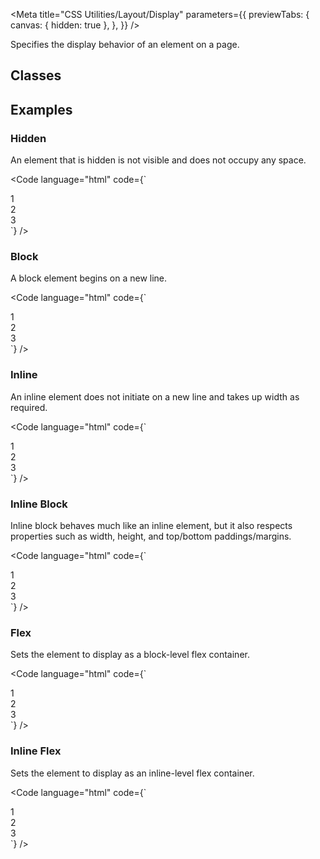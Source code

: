 
<Meta
  title="CSS Utilities/Layout/Display"
  parameters={{
    previewTabs: {
      canvas: { hidden: true },
    },
  }}
/>

<Banner label="Display" section="CSS Utilities" color="green" />

<Lead>Specifies the display behavior of an element on a page.</Lead>

## Classes

<CssLayoutDisplay />

## Examples

### Hidden

An element that is hidden is not visible and does not occupy any space.

<Code
  language="html"
  code={`
<div class="is-flex fg-normal">
  <div class="is-hidden has-background-green p-normal has-radius-normal">1</div>
  <div class="has-background-green p-normal has-radius-normal">2</div>
  <div class="has-background-green p-normal has-radius-normal">3</div>
</div>
`}
/>

### Block

A block element begins on a new line.

<Code
  language="html"
  code={`
<div class="is-block has-background-green has-text-centered p-normal has-radius-normal mb-normal">1</div>
<div class="is-block has-background-green has-text-centered p-normal has-radius-normal mb-normal">2</div>
<div class="is-block has-background-green has-text-centered p-normal has-radius-normal mb-normal">3</div>
`}
/>

### Inline

An inline element does not initiate on a new line and takes up width as required.

<Code
  language="html"
  code={`
<div class="is-inline has-background-green has-text-centered p-normal has-radius-normal mx-normal">1</div>
<div class="is-inline has-background-green has-text-centered p-normal has-radius-normal">2</div>
<div class="is-inline has-background-green has-text-centered p-normal has-radius-normal mx-normal">3</div>
`}
/>

### Inline Block

Inline block behaves much like an inline element, but it also respects properties such as width, height, and top/bottom paddings/margins.

<Code
  language="html"
  code={`
<div class="is-inline-block has-background-green has-text-centered p-normal has-radius-normal">1</div>
<div class="is-inline-block has-background-green has-text-centered p-normal has-radius-normal mx-normal">2</div>
<div class="is-inline-block has-background-green has-text-centered p-normal has-radius-normal">3</div>
`}
/>

### Flex

Sets the element to display as a block-level flex container.

<Code
  language="html"
  code={`
<div class="is-flex fg-normal">
    <div class="is-flex-grow-1 has-background-green has-text-centered p-normal has-radius-normal">1</div>
    <div class="is-flex-grow-1 has-background-green has-text-centered p-normal has-radius-normal">2</div>
    <div class="is-flex-grow-1 has-background-green has-text-centered p-normal has-radius-normal">3</div>
</div>
`}
/>

### Inline Flex

Sets the element to display as an inline-level flex container.

<Code
  language="html"
  code={`
<div class="is-inline-flex fg-normal">
    <div class="is-flex-grow-1 has-background-green has-text-centered p-normal has-radius-normal">1</div>
    <div class="is-flex-grow-1 has-background-green has-text-centered p-normal has-radius-normal">2</div>
    <div class="is-flex-grow-1 has-background-green has-text-centered p-normal has-radius-normal">3</div>
</div>
`}
/>
